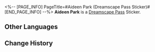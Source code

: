 <%-- [PAGE_INFO]
PageTitle=#Aideen Park (Dreamscape Pass Sticker)#
[END_PAGE_INFO] --%>
{{Stub|Location information}}
{{Item Infobox
|title       = Aideen Park
|id          = 223200
|image       = Dreamscape Pass Sticker Aideen Park.png{{subst:void|<!--$UPLOAD:<<SpriteOutput/TravelBrochure/StickFigures/223200.png>-<Dreamscape Pass Sticker Aideen Park.png>-<Item Icons>>-->}}
|type        = Dreamscape Pass Sticker
|type2       = Amusing Ourselves to Death Stickers
|invCategory = 
|rarity      = 4
|effect      = 
|description = Digital stickers that can be used to decorate the pages of the Dreamtour Handbook. They come in many different styles.
|source1     = [[Visit Aideen Park]]
}}
{{Description|If you have nothing to do, a short jaunt around the park counts as a form of trailblaze, too.}}
'''Aideen Park''' is a [[Dreamscape Pass]] Sticker.

==Other Languages==
{{Other Languages
|en   = Aideen Park
|zhs  = 艾迪恩公园
|zht  = 艾迪恩公園
|ja   = エディオンパーク
|ko   = 에이딘 공원
|es   = Parque Aideen
|fr   = Parc Aideen
|ru   = Парк Айдена
|th   = สวน Aideen
|vi   = Công Viên Aideen
|de   = Aideen-Park
|id   = Aideen Park
|pt   = Parque Aideen
}}

==Change History==
{{Change History|2.0}}